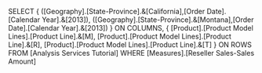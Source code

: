 SELECT {
([Geography].[State-Province].&[California],[Order Date].[Calendar Year].&[2013]),
([Geography].[State-Province].&[Montana],[Order Date].[Calendar Year].&[2013])
} ON COLUMNS,
{
[Product].[Product Model Lines].[Product Line].&[M],
[Product].[Product Model Lines].[Product Line].&[R],
[Product].[Product Model Lines].[Product Line].&[T]
} ON ROWS
FROM [Analysis Services Tutorial]
WHERE [Measures].[Reseller Sales-Sales Amount]
